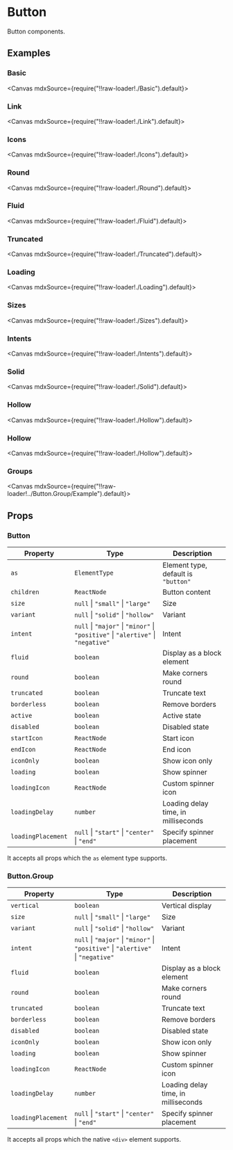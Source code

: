 
<Meta title="Forms/Button" />

# Button

Button components.

## Examples

### Basic

<Canvas mdxSource={require("!!raw-loader!./Basic").default}>
  <Story id="examples-button--basic" />
</Canvas>

### Link

<Canvas mdxSource={require("!!raw-loader!./Link").default}>
  <Story id="examples-button--link" />
</Canvas>

### Icons

<Canvas mdxSource={require("!!raw-loader!./Icons").default}>
  <Story id="examples-button--icons" />
</Canvas>

### Round

<Canvas mdxSource={require("!!raw-loader!./Round").default}>
  <Story id="examples-button--round" />
</Canvas>

### Fluid

<Canvas mdxSource={require("!!raw-loader!./Fluid").default}>
  <Story id="examples-button--fluid" />
</Canvas>

### Truncated

<Canvas mdxSource={require("!!raw-loader!./Truncated").default}>
  <Story id="examples-button--truncated" />
</Canvas>

### Loading

<Canvas mdxSource={require("!!raw-loader!./Loading").default}>
  <Story id="examples-button--loading" />
</Canvas>

### Sizes

<Canvas mdxSource={require("!!raw-loader!./Sizes").default}>
  <Story id="examples-button--sizes" />
</Canvas>

### Intents

<Canvas mdxSource={require("!!raw-loader!./Intents").default}>
  <Story id="examples-button--intents" />
</Canvas>

### Solid

<Canvas mdxSource={require("!!raw-loader!./Solid").default}>
  <Story id="examples-button--solid" />
</Canvas>

### Hollow

<Canvas mdxSource={require("!!raw-loader!./Hollow").default}>
  <Story id="examples-button--hollow" />
</Canvas>

### Hollow

<Canvas mdxSource={require("!!raw-loader!./Hollow").default}>
  <Story id="examples-button--hollow" />
</Canvas>

### Groups

<Canvas mdxSource={require("!!raw-loader!../Button.Group/Example").default}>
  <Story id="examples-button-group--example" />
</Canvas>

## Props

### Button

| Property           | Type                                                                             | Description                         |
| ------------------ | -------------------------------------------------------------------------------- | ----------------------------------- |
| `as`               | `ElementType`                                                                    | Element type, default is `"button"` |
| `children`         | `ReactNode`                                                                      | Button content                      |
| `size`             | `null` \| `"small"` \| `"large"`                                                 | Size                                |
| `variant`          | `null` \| `"solid"` \| `"hollow"`                                                | Variant                             |
| `intent`           | `null` \| `"major"` \| `"minor"` \| `"positive"` \| `"alertive"` \| `"negative"` | Intent                              |
| `fluid`            | `boolean`                                                                        | Display as a block element          |
| `round`            | `boolean`                                                                        | Make corners round                  |
| `truncated`        | `boolean`                                                                        | Truncate text                       |
| `borderless`       | `boolean`                                                                        | Remove borders                      |
| `active`           | `boolean`                                                                        | Active state                        |
| `disabled`         | `boolean`                                                                        | Disabled state                      |
| `startIcon`        | `ReactNode`                                                                      | Start icon                          |
| `endIcon`          | `ReactNode`                                                                      | End icon                            |
| `iconOnly`         | `boolean`                                                                        | Show icon only                      |
| `loading`          | `boolean`                                                                        | Show spinner                        |
| `loadingIcon`      | `ReactNode`                                                                      | Custom spinner icon                 |
| `loadingDelay`     | `number`                                                                         | Loading delay time, in milliseconds |
| `loadingPlacement` | `null` \| `"start"` \| `"center"` \| `"end"`                                     | Specify spinner placement           |

It accepts all props which the `as` element type supports.

### Button.Group

| Property           | Type                                                                             | Description                         |
| ------------------ | -------------------------------------------------------------------------------- | ----------------------------------- |
| `vertical`         | `boolean`                                                                        | Vertical display                    |
| `size`             | `null` \| `"small"` \| `"large"`                                                 | Size                                |
| `variant`          | `null` \| `"solid"` \| `"hollow"`                                                | Variant                             |
| `intent`           | `null` \| `"major"` \| `"minor"` \| `"positive"` \| `"alertive"` \| `"negative"` | Intent                              |
| `fluid`            | `boolean`                                                                        | Display as a block element          |
| `round`            | `boolean`                                                                        | Make corners round                  |
| `truncated`        | `boolean`                                                                        | Truncate text                       |
| `borderless`       | `boolean`                                                                        | Remove borders                      |
| `disabled`         | `boolean`                                                                        | Disabled state                      |
| `iconOnly`         | `boolean`                                                                        | Show icon only                      |
| `loading`          | `boolean`                                                                        | Show spinner                        |
| `loadingIcon`      | `ReactNode`                                                                      | Custom spinner icon                 |
| `loadingDelay`     | `number`                                                                         | Loading delay time, in milliseconds |
| `loadingPlacement` | `null` \| `"start"` \| `"center"` \| `"end"`                                     | Specify spinner placement           |

It accepts all props which the native `<div>` element supports.
